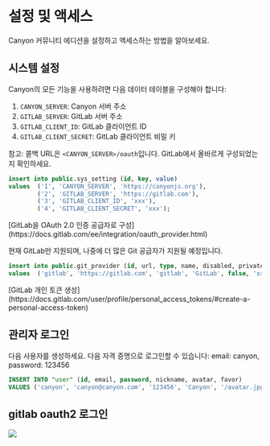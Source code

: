 # 설정 및 액세스

Canyon 커뮤니티 에디션을 설정하고 액세스하는 방법을 알아보세요.

## 시스템 설정

Canyon의 모든 기능을 사용하려면 다음 데이터 테이블을 구성해야 합니다:

1. `CANYON_SERVER`: Canyon 서버 주소
2. `GITLAB_SERVER`: GitLab 서버 주소
3. `GITLAB_CLIENT_ID`: GitLab 클라이언트 ID
4. `GITLAB_CLIENT_SECRET`: GitLab 클라이언트 비밀 키

참고: 콜백 URL은 `<CANYON_SERVER>/oauth`입니다. GitLab에서 올바르게 구성되었는지 확인하세요.


```sql copy
insert into public.sys_setting (id, key, value)
values  ('1', 'CANYON_SERVER', 'https://canyonjs.org'),
        ('2', 'GITLAB_SERVER', 'https://gitlab.com'),
        ('3', 'GITLAB_CLIENT_ID', 'xxx'),
        ('4', 'GITLAB_CLIENT_SECRET', 'xxx');
```

<Callout type="info" emoji="ℹ️">
  [GitLab을 OAuth 2.0 인증 공급자로 구성](https://docs.gitlab.com/ee/integration/oauth_provider.html)
</Callout>

현재 GitLab만 지원되며, 나중에 더 많은 Git 공급자가 지원될 예정입니다.

```sql copy
insert into public.git_provider (id, url, type, name, disabled, private_token)
values  ('gitlab', 'https://gitlab.com', 'gitlab', 'GitLab', false, 'xxx');
```

<Callout type="info" emoji="ℹ️">
  [GitLab 개인 토큰 생성](https://docs.gitlab.com/user/profile/personal_access_tokens/#create-a-personal-access-token)
</Callout>

## 관리자 로그인

다음 사용자를 생성하세요. 다음 자격 증명으로 로그인할 수 있습니다: email: canyon, password: 123456

```sql copy
INSERT INTO "user" (id, email, password, nickname, avatar, favor)
VALUES ('canyon', 'canyon@canyon.com', '123456', 'Canyon', '/avatar.jpg', '');
```

## gitlab oauth2 로그인

![](https://cdn.jsdelivr.net/gh/canyon-project/assets/docs/static/docs/self-host/community-edition/login.png)
